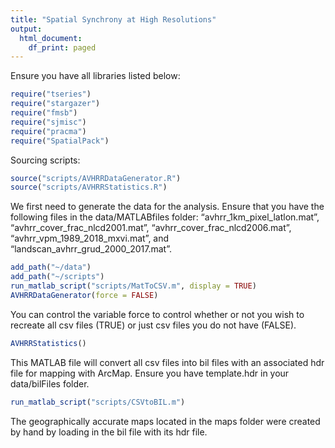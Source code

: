 ```yaml
---
title: "Spatial Synchrony at High Resolutions"
output:
  html_document:
    df_print: paged
---
```


\section{Prereqs - R Libraries}
Ensure you have all libraries listed below:
```r
require("tseries")
require("stargazer")
require("fmsb")
require("sjmisc")
require("pracma")
require("SpatialPack")
```

Sourcing scripts:
```r
source("scripts/AVHRRDataGenerator.R")
source("scripts/AVHRRStatistics.R")
```

\section{Data Generation}
We first need to generate the data for the analysis. Ensure that you have the following files in the data/MATLABfiles folder: "avhrr_1km_pixel_latlon.mat", "avhrr_cover_frac_nlcd2001.mat", "avhrr_cover_frac_nlcd2006.mat", "avhrr_vpm_1989_2018_mxvi.mat", and "landscan_avhrr_grud_2000_2017.mat".
```r
add_path("~/data")
add_path("~/scripts")
run_matlab_script("scripts/MatToCSV.m", display = TRUE)
AVHRRDataGenerator(force = FALSE)
```
You can control the variable force to control whether or not you wish to recreate all csv files (TRUE) or just csv files you do not have (FALSE).

\section{Statistics}
```r
AVHRRStatistics()
```
\section{Exploratory Map Analysis}

\section{BIL File generation}
This MATLAB file will convert all csv files into bil files with an associated hdr file for mapping with ArcMap. Ensure you have template.hdr in your data/bilFiles folder.
```r
run_matlab_script("scripts/CSVtoBIL.m")
```
The geographically accurate maps located in the maps folder were created by hand by loading in the bil file with its hdr file. 
